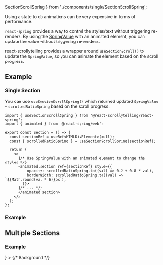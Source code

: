 

  SectionScrollSpring
} from '../components/single/SectionScrollSpring';

Using a state to do animations can be very expensive in terms of performance.

`react-spring` provides a way to control the styles/text without triggering re-renders.
By using the [SpringValue](https://react-spring.dev/docs/advanced/spring-value) with an animated element, you can update the value without triggering re-renders.

react-scrollytelling provides a wrapper around `useSectionScroll()` to update the `SpringValue`, so you can animate the element based on the scroll progress.


## Example

### Single Section

You can use `useSectionScrollSpring()` which returned updated `SpringValue` - `scrolledRatioSpring` based on the scroll progress:

```tsx
import { useSectionScrollSpring } from '@react-scrollytelling/react-spring';
import { animated } from '@react-spring/web';

export const Section = () => {
  const sectionRef = useRef<HTMLDivElement>(null);
  const { scrolledRatioSpring } = useSectionScrollSpring(sectionRef);

  return (
    <>
      {/* Use SpringValue with an animated element to change the styles */}
      <animated.section ref={sectionRef} style={{
          opacity: scrolledRatioSpring.to((val) => 0.2 + 0.8 * val),
          borderWidth: scrolledRatioSpring.to((val) => `${Math.round(val * 6)}px`),
        }}>
      {/* ... */}
      </animated.section>
    </>
  );
};
```

### Example

<SectionScrollSpring className="border-green-400 dark:border-green-700 bg-green-200 dark:bg-green-800" />


## Multiple Sections

### Example

<div className="mx-2 my-12">
  <ScrollytellingProvider>
    <StickyContainerTailwind
      overlay={
        <>
          <TrackedSection
            sectionID="RED"
            className="border-rose-400 dark:border-rose-700 bg-rose-200 dark:bg-rose-800 rounded-t-lg pt-[50vh]"
          />
          <TrackedSection
            sectionID="ORANGE"
            className="-mt-[3px] border-orange-400 dark:border-orange-700 bg-orange-200 dark:bg-orange-800"
          />
          <TrackedSection
            sectionID="YELLOW"
            className="-mt-[3px] border-yellow-400 dark:border-yellow-700 bg-yellow-200 dark:bg-yellow-800"
          />
          <TrackedSection
            sectionID="GREEN"
            className="-mt-[3px] border-green-400 dark:border-green-700 bg-green-200 dark:bg-green-800"
          />
          <TrackedSection
            sectionID="BLUE"
            className="-mt-[3px] border-blue-400 dark:border-blue-700 bg-blue-200 dark:bg-blue-800"
          />
          <TrackedSection
            sectionID="PURPLE"
            className="-mt-[3px] border-purple-400 dark:border-purple-700 bg-purple-200 dark:bg-purple-800 rounded-b-lg pt-[10vh]"
          />
        </>
      }
    >
      {/* Background */}
      <ActiveSectionInfoSpring />
    </StickyContainerTailwind>
  </ScrollytellingProvider>
</div>

